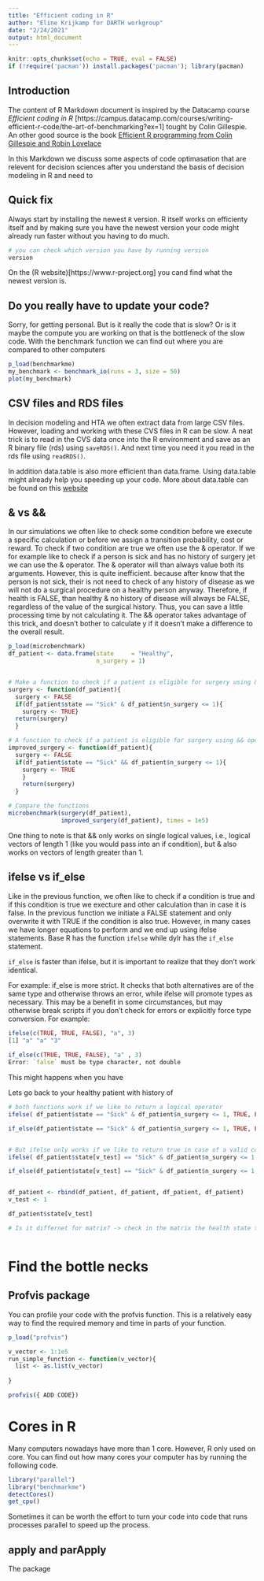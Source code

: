 ---
title: "Efficient coding in R"
author: "Eline Krijkamp for DARTH workgroup"
date: "2/24/2021"
output: html_document
---

```{r setup, include=FALSE}
knitr::opts_chunk$set(echo = TRUE, eval = FALSE)
if (!require('pacman')) install.packages('pacman'); library(pacman) 
```

## Introduction

The content of R Markdown document is inspired by the Datacamp course *Efficient coding in R* [https://campus.datacamp.com/courses/writing-efficient-r-code/the-art-of-benchmarking?ex=1] tought by Colin Gillespie. An other good source is the book [Efficient R programming from
Colin Gillespie and Robin Lovelace](https://csgillespie.github.io/efficientR/])

In this Markdown we discuss some aspects of code optimasation that are relevent for decision sciences after you understand the basis of decision modeling in R and need to 


## Quick fix
Always start by installing the newest `R` version. R itself works on efficienty itself and by making sure you have the newest version your code might already run faster without you having to do much.
```{r}
# you can check which version you have by running version
version
```

On the (R website)[https://www.r-project.org] you cand find what the newest version is. 


## Do you really have to update your code?
Sorry, for getting personal. But is it really the code that is slow? Or is it maybe the compute you are working on that is the bottleneck of the slow code. With the benchmark function we can find out where you are compared to other computers
```{r benchmarkme}
p_load(benchmarkme)
my_benchmark <- benchmark_io(runs = 3, size = 50)
plot(my_benchmark)
```

## CSV files and RDS files
In decision modeling and HTA we often extract data from large CSV files. However, loading and working with these CVS files in R can be slow. A  neat trick is to read in the CVS data once into the R environment and save as an R binary file (rds) using `saveRDS()`. And next time you need it you read in the rds file using `readRDS()`.

In addition data.table is also more efficient than data.frame. Using data.table might already help you speeding up your code. More about data.table can be found on this [website](https://cran.r-project.org/web/packages/data.table/vignettes/datatable-intro.html)

## & vs &&
In our simulations we often like to check some condition before we execute a specific calculation or before we assign a transition probability, cost or reward. To check if two condition are true we often use the & operator. If we for example like to check if a person is sick and has no history of surgery jet we can use the & operator. The & operator will than always value both its arguments. However, this is quite inefficient. because after know that the person is not sick, their is not need to check of any history of disease as we will not do a surgical procedure on a healthy person anyway. Therefore, if health is FALSE, than healthy & no history of disease will always be FALSE, regardless of the value of the surgical history. Thus, you can save a little processing time by not calculating it. The && operator takes advantage of this trick, and doesn't bother to calculate y if it doesn't make a difference to the overall result.

```{r}
p_load(microbenchmark)
df_patient <- data.frame(state     = "Healthy", 
                         n_surgery = 1)


# Make a function to check if a patient is eligible for surgery using & operator
surgery <- function(df_patient){
  surgery <- FALSE
  if(df_patient$state == "Sick" & df_patient$n_surgery <= 1){
    surgery <- TRUE}
  return(surgery)
  }

# A function to check if a patient is eligible for surgery using && operator
improved_surgery <- function(df_patient){
  surgery <- FALSE
  if(df_patient$state == "Sick" && df_patient$n_surgery <= 1){
    surgery <- TRUE
    }
    return(surgery)
  }

# Compare the functions
microbenchmark(surgery(df_patient), 
               improved_surgery(df_patient), times = 1e5)

```

One thing to note is that && only works on single logical values, i.e., logical vectors of length 1 (like you would pass into an if condition), but & also works on vectors of length greater than 1.



## ifelse vs if_else
Like in the previous function, we often like to check if a condition is true and if this condition is true we execture and other calculation than in case it is false. In the previous function we initiate a FALSE statement and only overwrite it with TRUE if the condition is also true. However, in many cases we have longer equations to perform and we end up using ifelse statements. Base R has the function `ifelse` while dylr has the `if_else` statement. 

`if_else` is faster than ifelse, but it is important to realize that they don't work identical. 

For example:
if_else is more strict. It checks that both alternatives are of the same type and otherwise throws an error, while ifelse will promote types as necessary. This may be a benefit in some circumstances, but may otherwise break scripts if you don't check for errors or explicitly force type conversion. For example:

```{r, eval = FALSE}
ifelse(c(TRUE, TRUE, FALSE), "a", 3)
[1] "a" "a" "3"
 
if_else(c(TRUE, TRUE, FALSE), "a" , 3)
Error: `false` must be type character, not double

```

This might happens when you have 

Lets go back to your healthy patient with history of
```{r}
# both functions work if we like to return a logical operator
ifelse( df_patient$state == "Sick" & df_patient$n_surgery <= 1, TRUE, FALSE)

if_else(df_patient$state == "Sick" & df_patient$n_surgery <= 1, TRUE, FALSE)


# But ifelse only works if we like to return true in case of a valid condition and a value in case that is not true
ifelse( df_patient$state[v_test] == "Sick" & df_patient$n_surgery <= 1, TRUE, 100)

if_else(df_patient$state[v_test] == "Sick" & df_patient$n_surgery <= 1, 200, 100)


df_patient <- rbind(df_patient, df_patient, df_patient, df_patient)
v_test <- 1

df_patient$state[v_test]

# Is it differnet for matrix? -> check in the matrix the health state to find the row in the 



```


# Find the bottle necks

## Profvis package
You can profile your code with the profvis function. This is a relatively easy way to find the required memory and time in parts of your function. 

```{r}
p_load("profvis")

v_vector <- 1:1e5
run_simple_function <- function(v_vector){
  list <- as.list(v_vector)
  
}

profvis({ ADD CODE})
```

# Cores in R
Many computers nowadays have more than 1 core. However, R only used on core. You can find out how many cores your computer has by running the following code.  

```{r}
library("parallel") 
library("benchmarkme")
detectCores() 
get_cpu()
```
Sometimes it can be worth the effort to turn your code into code that runs processes parallel to speed up the process. 




## apply and parApply
The package


